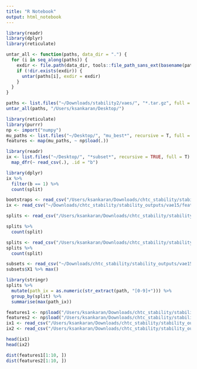 ```yaml
---
title: "R Notebook"
output: html_notebook
---
```


```r
library(readr)
library(dplyr)
library(reticulate)
```

```r
untar_all <- function(paths, data_dir = ".") {
  for (i in seq_along(paths)) {
    exdir <- file.path(data_dir, tools::file_path_sans_ext(basename(paths[[i]])))
    if (!dir.exists(exdir)) {
      untar(paths[i], exdir = exdir)
    }
  }
}

paths <- list.files("~/Downloads/stability2/vaes/", "*.tar.gz", full = T)
untar_all(paths, "/Users/ksankaran/Desktop/")
```

```r
library(reticulate)
library(purrr)
np <- import("numpy")
mu_paths <- list.files("~/Desktop/", "mu_best*", recursive = T, full = T)
features <- map(mu_paths, ~ np$load(.))
```
```r
library(readr)
ix <- list.files("~/Desktop/", "*subset*", recursive = TRUE, full = T) %>%
  map_dfr(~ read_csv(.), .id = "b")
```

```r
library(dplyr)
ix %>%
  filter(b == 1) %>%
  count(split)
```


```r
bootstraps <- read_csv("/Users/ksankaran/Downloads/chtc_stability/stability_outputs/bootstraps.csv")
ix <- read_csv("~/Downloads/chtc_stability/stability_outputs/vae15/features/subset.csv")
```
```r
splits <- read_csv("/Users/ksankaran/Downloads/chtc_stability/stability_outputs/splits.csv")
```

```r
splits %>%
  count(split)
```


```r
splits <- read_csv("/Users/ksankaran/Downloads/chtc_stability/stability_outputs/splits_0.5-train.csv")
splits %>%
  count(split)
```

```r
subsets <- read_csv("~/Downloads/chtc_stability/stability_outputs/vae15/features/subset.csv")
subsets$X1 %>% max()
```

```r
library(stringr)
splits %>%
  mutate(path_ix = as.numeric(str_extract(path, "[0-9]+"))) %>%
  group_by(split) %>%
  summarise(max(path_ix))
```

```r
features1 <- np$load("/Users/ksankaran/Downloads/chtc_stability/stability_outputs/vae50/features/mu_best.npy")
features2 <- np$load("/Users/ksankaran/Downloads/chtc_stability/stability_outputs/vae50.1/features/mu_best.npy")
ix1 <- read_csv("/Users/ksankaran/Downloads/chtc_stability/stability_outputs/vae50/features/subset.csv")
ix2 <- read_csv("/Users/ksankaran/Downloads/chtc_stability/stability_outputs/vae50.1/features/subset.csv")
```

```r
head(ix1)
head(ix2)
```

```r
dist(features1[1:10, ])
dist(features2[1:10, ])
```

